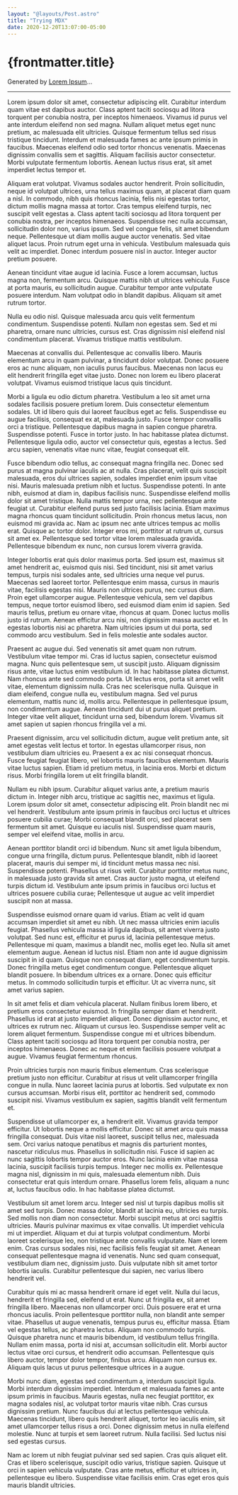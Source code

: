 ```yaml
---
layout: "@layouts/Post.astro"
title: "Trying MDX"
date: 2020-12-20T13:07:00-05:00
---
```


# {frontmatter.title}

Generated by [Lorem Ipsum](https://www.lipsum.com)...

----

Lorem ipsum dolor sit amet, consectetur adipiscing elit. Curabitur interdum quam vitae est dapibus auctor. Class aptent taciti sociosqu ad litora torquent per conubia nostra, per inceptos himenaeos. Vivamus id purus vel ante interdum eleifend non sed magna. Nullam aliquet metus eget nunc pretium, ac malesuada elit ultricies. Quisque fermentum tellus sed risus tristique tincidunt. Interdum et malesuada fames ac ante ipsum primis in faucibus. Maecenas eleifend odio sed tortor rhoncus venenatis. Maecenas dignissim convallis sem et sagittis. Aliquam facilisis auctor consectetur. Morbi vulputate fermentum lobortis. Aenean luctus risus erat, sit amet imperdiet lectus tempor et.

Aliquam erat volutpat. Vivamus sodales auctor hendrerit. Proin sollicitudin, neque id volutpat ultrices, urna tellus maximus quam, at placerat diam quam a nisl. In commodo, nibh quis rhoncus lacinia, felis nisi egestas tortor, dictum mollis magna massa at tortor. Cras tempus eleifend turpis, nec suscipit velit egestas a. Class aptent taciti sociosqu ad litora torquent per conubia nostra, per inceptos himenaeos. Suspendisse nec nulla accumsan, sollicitudin dolor non, varius ipsum. Sed vel congue felis, sit amet bibendum neque. Pellentesque ut diam mollis augue auctor venenatis. Sed vitae aliquet lacus. Proin rutrum eget urna in vehicula. Vestibulum malesuada quis velit ac imperdiet. Donec interdum posuere nisl in auctor. Integer auctor pretium posuere.

Aenean tincidunt vitae augue id lacinia. Fusce a lorem accumsan, luctus magna non, fermentum arcu. Quisque mattis nibh ut ultrices vehicula. Fusce at porta mauris, eu sollicitudin augue. Curabitur tempor ante vulputate posuere interdum. Nam volutpat odio in blandit dapibus. Aliquam sit amet rutrum tortor.

Nulla eu odio nisl. Quisque malesuada arcu quis velit fermentum condimentum. Suspendisse potenti. Nullam non egestas sem. Sed et mi pharetra, ornare nunc ultricies, cursus est. Cras dignissim nisl eleifend nisl condimentum placerat. Vivamus tristique mattis vestibulum.

Maecenas at convallis dui. Pellentesque ac convallis libero. Mauris elementum arcu in quam pulvinar, a tincidunt dolor volutpat. Donec posuere eros ac nunc aliquam, non iaculis purus faucibus. Maecenas non lacus eu elit hendrerit fringilla eget vitae justo. Donec non lorem eu libero placerat volutpat. Vivamus euismod tristique lacus quis tincidunt.

Morbi a ligula eu odio dictum pharetra. Vestibulum a leo sit amet urna sodales facilisis posuere pretium lorem. Duis consectetur elementum sodales. Ut id libero quis dui laoreet faucibus eget ac felis. Suspendisse eu augue facilisis, consequat ex at, malesuada justo. Fusce tempor convallis orci a tristique. Pellentesque dapibus magna in sapien congue pharetra. Suspendisse potenti. Fusce in tortor justo. In hac habitasse platea dictumst. Pellentesque ligula odio, auctor vel consectetur quis, egestas a lectus. Sed arcu sapien, venenatis vitae nunc vitae, feugiat consequat elit.

Fusce bibendum odio tellus, ac consequat magna fringilla nec. Donec sed purus at magna pulvinar iaculis ac at nulla. Cras placerat, velit quis suscipit malesuada, eros dui ultrices sapien, sodales imperdiet enim ipsum vitae nisi. Mauris malesuada pretium nibh et luctus. Suspendisse potenti. In ante nibh, euismod at diam in, dapibus facilisis nunc. Suspendisse eleifend mollis dolor sit amet tristique. Nulla mattis tempor urna, nec pellentesque ante feugiat ut. Curabitur eleifend purus sed justo facilisis lacinia. Etiam maximus magna rhoncus quam tincidunt sollicitudin. Proin rhoncus metus lacus, non euismod mi gravida ac. Nam ac ipsum nec ante ultrices tempus ac mollis erat. Quisque ac tortor dolor. Integer eros mi, porttitor at rutrum ut, cursus sit amet ex. Pellentesque sed tortor vitae lorem malesuada gravida. Pellentesque bibendum ex nunc, non cursus lorem viverra gravida.

Integer lobortis erat quis dolor maximus porta. Sed ipsum est, maximus sit amet hendrerit ac, euismod quis nisi. Sed tincidunt, nisi sit amet varius tempus, turpis nisi sodales ante, sed ultricies urna neque vel purus. Maecenas sed laoreet tortor. Pellentesque enim massa, cursus in mauris vitae, facilisis egestas nisi. Mauris non ultrices purus, nec cursus diam. Proin eget ullamcorper augue. Pellentesque vehicula, sem vel dapibus tempus, neque tortor euismod libero, sed euismod diam enim id sapien. Sed mauris tellus, pretium eu ornare vitae, rhoncus at quam. Donec luctus mollis justo id rutrum. Aenean efficitur arcu nisi, non dignissim massa auctor et. In egestas lobortis nisi ac pharetra. Nam ultricies ipsum ut dui porta, sed commodo arcu vestibulum. Sed in felis molestie ante sodales auctor.

Praesent ac augue dui. Sed venenatis sit amet quam non rutrum. Vestibulum vitae tempor mi. Cras id luctus sapien, consectetur euismod magna. Nunc quis pellentesque sem, ut suscipit justo. Aliquam dignissim risus ante, vitae luctus enim vestibulum id. In hac habitasse platea dictumst. Nam rhoncus ante sed commodo porta. Ut lectus eros, porta sit amet velit vitae, elementum dignissim nulla. Cras nec scelerisque nulla. Quisque in diam eleifend, congue nulla eu, vestibulum magna. Sed vel purus elementum, mattis nunc id, mollis arcu. Pellentesque in pellentesque ipsum, non condimentum augue. Aenean tincidunt dui ut purus aliquet pretium. Integer vitae velit aliquet, tincidunt urna sed, bibendum lorem. Vivamus sit amet sapien ut sapien rhoncus fringilla vel a mi.

Praesent dignissim, arcu vel sollicitudin dictum, augue velit pretium ante, sit amet egestas velit lectus et tortor. In egestas ullamcorper risus, non vestibulum diam ultricies eu. Praesent a ex ac nisi consequat rhoncus. Fusce feugiat feugiat libero, vel lobortis mauris faucibus elementum. Mauris vitae luctus sapien. Etiam id pretium metus, in lacinia eros. Morbi et dictum risus. Morbi fringilla lorem ut elit fringilla blandit.

Nullam eu nibh ipsum. Curabitur aliquet varius ante, a pretium mauris dictum in. Integer nibh arcu, tristique ac sagittis nec, maximus et ligula. Lorem ipsum dolor sit amet, consectetur adipiscing elit. Proin blandit nec mi vel hendrerit. Vestibulum ante ipsum primis in faucibus orci luctus et ultrices posuere cubilia curae; Morbi consequat blandit orci, sed placerat sem fermentum sit amet. Quisque eu iaculis nisl. Suspendisse quam mauris, semper vel eleifend vitae, mollis in arcu.

Aenean porttitor blandit orci id bibendum. Nunc sit amet ligula bibendum, congue urna fringilla, dictum purus. Pellentesque blandit, nibh id laoreet placerat, mauris dui semper mi, id tincidunt metus massa nec nisi. Suspendisse potenti. Phasellus ut risus velit. Curabitur porttitor metus nunc, in malesuada justo gravida sit amet. Cras auctor justo magna, ut eleifend turpis dictum id. Vestibulum ante ipsum primis in faucibus orci luctus et ultrices posuere cubilia curae; Pellentesque ut augue ac velit imperdiet suscipit non at massa.

Suspendisse euismod ornare quam id varius. Etiam ac velit id quam accumsan imperdiet sit amet eu nibh. Ut nec massa ultricies enim iaculis feugiat. Phasellus vehicula massa id ligula dapibus, sit amet viverra justo volutpat. Sed nunc est, efficitur et purus id, lacinia pellentesque metus. Pellentesque mi quam, maximus a blandit nec, mollis eget leo. Nulla sit amet elementum augue. Aenean id luctus nisl. Etiam non ante id augue dignissim suscipit in id quam. Quisque non consequat diam, eget condimentum turpis. Donec fringilla metus eget condimentum congue. Pellentesque aliquet blandit posuere. In bibendum ultrices ex a ornare. Donec quis efficitur metus. In commodo sollicitudin turpis et efficitur. Ut ac viverra nunc, sit amet varius sapien.

In sit amet felis et diam vehicula placerat. Nullam finibus lorem libero, et pretium eros consectetur euismod. In fringilla semper diam et hendrerit. Phasellus id erat at justo imperdiet aliquet. Donec dignissim auctor nunc, et ultrices ex rutrum nec. Aliquam ut cursus leo. Suspendisse semper velit ac lorem aliquet fermentum. Suspendisse congue mi et ultrices bibendum. Class aptent taciti sociosqu ad litora torquent per conubia nostra, per inceptos himenaeos. Donec ac neque et enim facilisis posuere volutpat a augue. Vivamus feugiat fermentum rhoncus.

Proin ultricies turpis non mauris finibus elementum. Cras scelerisque pretium justo non efficitur. Curabitur at risus ut velit ullamcorper fringilla congue in nulla. Nunc laoreet lacinia purus at lobortis. Sed vulputate ex non cursus accumsan. Morbi risus elit, porttitor ac hendrerit sed, commodo suscipit nisi. Vivamus vestibulum ex sapien, sagittis blandit velit fermentum et.

Suspendisse ut ullamcorper ex, a hendrerit elit. Vivamus gravida tempor efficitur. Ut lobortis neque a mollis efficitur. Donec sit amet arcu quis massa fringilla consequat. Duis vitae nisl laoreet, suscipit tellus nec, malesuada sem. Orci varius natoque penatibus et magnis dis parturient montes, nascetur ridiculus mus. Phasellus in sollicitudin nisi. Fusce id sapien ac nunc sagittis lobortis tempor auctor eros. Nunc lacinia enim vitae massa lacinia, suscipit facilisis turpis tempus. Integer nec mollis ex. Pellentesque magna nisl, dignissim in mi quis, malesuada elementum nibh. Duis consectetur erat quis interdum ornare. Phasellus lorem felis, aliquam a nunc at, luctus faucibus odio. In hac habitasse platea dictumst.

Vestibulum sit amet lorem arcu. Integer sed nisl ut turpis dapibus mollis sit amet sed turpis. Donec massa dolor, blandit at lacinia eu, ultricies eu turpis. Sed mollis non diam non consectetur. Morbi suscipit metus at orci sagittis ultricies. Mauris pulvinar maximus ex vitae convallis. Ut imperdiet vehicula mi ut imperdiet. Aliquam et dui at turpis volutpat condimentum. Morbi laoreet scelerisque leo, non tristique ante convallis vulputate. Nam et lorem enim. Cras cursus sodales nisi, nec facilisis felis feugiat sit amet. Aenean consequat pellentesque magna id venenatis. Nunc sed quam consequat, vestibulum diam nec, dignissim justo. Duis vulputate nibh sit amet tortor lobortis iaculis. Curabitur pellentesque dui sapien, nec varius libero hendrerit vel.

Curabitur quis mi ac massa hendrerit ornare id eget velit. Nulla dui lacus, hendrerit et fringilla sed, eleifend ut erat. Nunc ut fringilla ex, sit amet fringilla libero. Maecenas non ullamcorper orci. Duis posuere erat et urna rhoncus iaculis. Proin pellentesque porttitor nulla, non blandit ante semper vitae. Phasellus ut augue venenatis, tempus purus eu, efficitur massa. Etiam vel egestas tellus, ac pharetra lectus. Aliquam non commodo turpis. Quisque pharetra nunc et mauris bibendum, id vestibulum tellus fringilla. Nullam enim massa, porta id nisi at, accumsan sollicitudin elit. Morbi auctor lectus vitae orci cursus, et hendrerit odio accumsan. Pellentesque quis libero auctor, tempor dolor tempor, finibus arcu. Aliquam non cursus ex. Aliquam quis lacus ut purus pellentesque ultrices in a augue.

Morbi nunc diam, egestas sed condimentum a, interdum suscipit ligula. Morbi interdum dignissim imperdiet. Interdum et malesuada fames ac ante ipsum primis in faucibus. Mauris egestas, nulla nec feugiat porttitor, ex magna sodales nisl, ac volutpat tortor mauris vitae nibh. Cras cursus dignissim pretium. Nunc faucibus dui at lectus pellentesque vehicula. Maecenas tincidunt, libero quis hendrerit aliquet, tortor leo iaculis enim, sit amet ullamcorper tellus risus a orci. Donec dignissim metus in nulla eleifend molestie. Nunc at turpis et sem laoreet rutrum. Nulla facilisi. Sed luctus nisi sed egestas cursus.

Nam ac lorem ut nibh feugiat pulvinar sed sed sapien. Cras quis aliquet elit. Cras et libero scelerisque, suscipit odio varius, tristique sapien. Quisque ut orci in sapien vehicula vulputate. Cras ante metus, efficitur et ultrices in, pellentesque eu libero. Suspendisse vitae facilisis enim. Cras eget eros quis mauris blandit ultricies.
